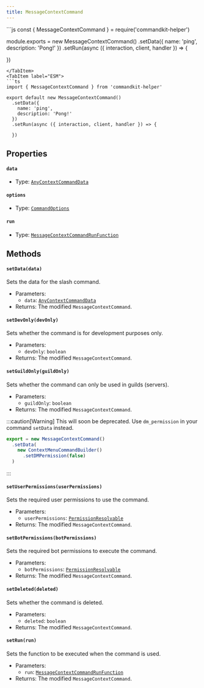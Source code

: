 ```yaml
---
title: MessageContextCommand
---
```



<Tabs>
<TabItem label="CommonJS">
```js
const { MessageContextCommand } = require('commandkit-helper')

module.exports = new MessageContextCommand()
  .setData({
    name: 'ping',
    description: 'Pong!'
  })
  .setRun(async ({ interaction, client, handler }) => {
  
  })
```
</TabItem>
<TabItem label="ESM">
```ts
import { MessageContextCommand } from 'commandkit-helper'

export default new MessageContextCommand()
  .setData({
    name: 'ping',
    description: 'Pong!'
  })
  .setRun(async ({ interaction, client, handler }) => {
    
  })
```
</TabItem>
</Tabs>

## Properties

#### `data`

- Type: [`AnyContextCommandData`](/commandkit-helper/docs/typedef/anycontextcommanddata)

#### `options`

- Type: [`CommandOptions`](https://commandkit.js.org/typedef/CommandOptions)

#### `run`

- Type: [`MessageContextCommandRunFunction`](/commandkit-helper/docs/typedef/messagecontextcommandrunfunction)

## Methods

#### `setData(data)`

Sets the data for the slash command.

- Parameters:
  - `data`: [`AnyContextCommandData`](/commandkit-helper/docs/typedef/anycontextcommanddata)
- Returns: The modified `MessageContextCommand`.

#### `setDevOnly(devOnly)`

Sets whether the command is for development purposes only.

- Parameters:
  - `devOnly`: `boolean`
- Returns: The modified `MessageContextCommand`.

#### `setGuildOnly(guildOnly)`

Sets whether the command can only be used in guilds (servers).

- Parameters:
  - `guildOnly`: `boolean`
- Returns: The modified `MessageContextCommand`.

:::caution[Warning]
  This will soon be deprecated. Use `dm_permission` in your command `setData` instead.

  ```js
  export = new MessageContextCommand()
    .setData(
      new ContextMenuCommandBuilder()
        .setDMPermission(false)
    )
  ```
:::

#### `setUserPermissions(userPermissions)`

Sets the required user permissions to use the command.

- Parameters:
  - `userPermissions`: [`PermissionResolvable`](https://old.discordjs.dev/#/docs/discord.js/main/typedef/PermissionResolvable)
- Returns: The modified `MessageContextCommand`.

#### `setBotPermissions(botPermissions)`

Sets the required bot permissions to execute the command.

- Parameters:
  - `botPermissions`: [`PermissionResolvable`](https://old.discordjs.dev/#/docs/discord.js/main/typedef/PermissionResolvable)
- Returns: The modified `MessageContextCommand`.

#### `setDeleted(deleted)`

Sets whether the command is deleted.

- Parameters:
  - `deleted`: `boolean`
- Returns: The modified `MessageContextCommand`.

#### `setRun(run)`

Sets the function to be executed when the command is used.

- Parameters:
  - `run`: [`MessageContextCommandRunFunction`](/commandkit-helper/docs/typedef/messagecontextcommandrunfunction)
- Returns: The modified `MessageContextCommand`.